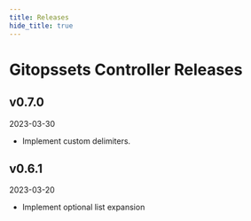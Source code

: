 ```yaml
---
title: Releases
hide_title: true
---
```



# Gitopssets Controller Releases <TierLabel tiers="enterprise" />

## v0.7.0
2023-03-30

- Implement custom delimiters.

## v0.6.1
2023-03-20

- Implement optional list expansion